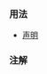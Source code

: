 {{cpp/keyword/title|{{tt|static_assert}} {{mark since c++11}}}}
{{cpp/keyword/navbar}}

===用法===
* [[cpp/language/static_assert|{{tt|static_assert}} 声明]]

===注解===
{{ftm begin|core=yes}}
{{ftm|value=200410L|std=C++11|__cpp_static_assert|rowspan="3"|{{ltt|cpp/language/static_assert#版本 1|static_assert}}}}
{{ftm|value=201411L|std=C++17|-|{{lt|cpp/language/static_assert#版本 2|单参数}} {{c/core|static_assert}}}}
{{ftm|value=202306L|std=C++26|-|{{lt|cpp/language/static_assert#版本 3|用户生成的错误信息}}}}
{{ftm end}}

{{langlinks|de|en|es|fr|it|ja|pt|ru}}